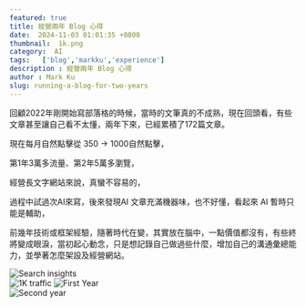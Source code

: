 ```yaml
---
featured: true
title: 經營兩年 Blog 心得
date:  2024-11-03 01:01:35 +0800
thumbnail:  1k.png
category:  AI  
tags:   ['blog','markku','experience']
description : 經營兩年 Blog 心得
author : Mark Ku
slug: running-a-blog-for-two-years
---
```

回顧2022年剛開始寫部落格的時候，當時的文筆真的不成熟，現在回頭看，有些文章甚至讓自己看不太懂，兩年下來，已經累積了172篇文章。  

現在每月自然點擊從 350 -> 1000自然點擊，  

第1年3萬多流量、第2年5萬多瀏覽，  

經營長文字網站來說，真蠻不容易的，  

過程中試過次AI來寫，後來發現AI 文章充滿機器味，也不好懂，看起來 AI 暫時只能是輔助，  

前幾年技術或框架經驗，隨著時代在變，其實放在腦中，一點價值都沒有，有些終將變成眼淚，當初起心動念，只是想記錄自己做過些什麼，增加自己的溝通彙總能力，並學著怎麼架設及經營網站。  

![Search insights](search-insights.png)  
![1K traffic](1K-traffic.png)
![First Year](first-year.png)  
![Second year](second-year.png)